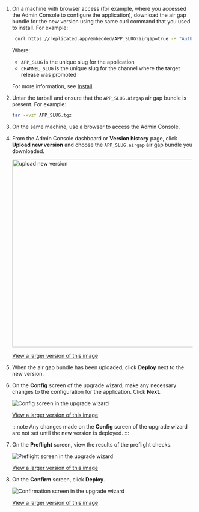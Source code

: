 1. On a machine with browser access (for example, where you accessed the Admin Console to configure the application), download the air gap bundle for the new version using the same curl command that you used to install. For example:

   ```bash
    curl https://replicated.app/embedded/APP_SLUG?airgap=true -H "Authorization: LICENSE_ID" -o 	APP_SLUG.tgz
   ```
   Where:
   * `APP_SLUG` is the unique slug for the application
   * `CHANNEL_SLUG` is the unique slug for the channel where the target release was promoted

   For more information, see [Install](/enterprise/installing-embedded-air-gap#install).

1. Untar the tarball and ensure that the `APP_SLUG.airgap` air gap bundle is present. For example:

   ```bash
   tar -xvzf APP_SLUG.tgz
   ```

1. On the same machine, use a browser to access the Admin Console.

1. From the Admin Console dashboard or **Version history** page, click **Upload new version** and choose the `APP_SLUG.airgap` air gap bundle you downloaded.

     <img alt="upload new version" width="500px" src="/images/ec-air-gap-upgrade.png"/>

     [View a larger version of this image](/images/ec-air-gap-upgrade.png)

1. When the air gap bundle has been uploaded, click **Deploy** next to the new version.

1. On the **Config** screen of the upgrade wizard, make any necessary changes to the configuration for the application. Click **Next**.

    ![Config screen in the upgrade wizard](/images/ec-upgrade-wizard-config.png)

    [View a larger version of this image](/images/ec-upgrade-wizard-config.png)

    :::note
    Any changes made on the **Config** screen of the upgrade wizard are not set until the new version is deployed.
    :::

1. On the **Preflight** screen, view the results of the preflight checks.

   ![Preflight screen in the upgrade wizard](/images/ec-upgrade-wizard-preflights.png)

   [View a larger version of this image](/images/ec-upgrade-wizard-preflights.png)

1. On the **Confirm** screen, click **Deploy**.

   ![Confirmation screen in the upgrade wizard](/images/ec-upgrade-wizard-confirm.png)

   [View a larger version of this image](/images/ec-upgrade-wizard-confirm.png)